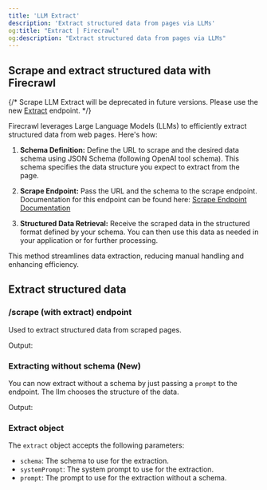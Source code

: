 ```yaml
---
title: 'LLM Extract'
description: 'Extract structured data from pages via LLMs'
og:title: "Extract | Firecrawl"
og:description: "Extract structured data from pages via LLMs"
---
```




## Scrape and extract structured data with Firecrawl

{/* <Warning>Scrape LLM Extract will be deprecated in future versions. Please use the new [Extract](/features/extract) endpoint.</Warning> */}

Firecrawl leverages Large Language Models (LLMs) to efficiently extract structured data from web pages. Here's how:

1. **Schema Definition:**
   Define the URL to scrape and the desired data schema using JSON Schema (following OpenAI tool schema). This schema specifies the data structure you expect to extract from the page.

2. **Scrape Endpoint:**
   Pass the URL and the schema to the scrape endpoint. Documentation for this endpoint can be found here:
   [Scrape Endpoint Documentation](https://docs.firecrawl.dev/api-reference/endpoint/scrape)

3. **Structured Data Retrieval:**
   Receive the scraped data in the structured format defined by your schema. You can then use this data as needed in your application or for further processing.

This method streamlines data extraction, reducing manual handling and enhancing efficiency.

## Extract structured data

### /scrape (with extract) endpoint

Used to extract structured data from scraped pages.

<CodeGroup>

<ExtractPython />
<ExtractNode />
<ExtractCURL />

</CodeGroup>

Output:

<ExtractOutput />

### Extracting without schema (New)

You can now extract without a schema by just passing a `prompt` to the endpoint. The llm chooses the structure of the data.

<CodeGroup>

<ExtractNoSchemaCURL />

</CodeGroup>

Output:

<ExtractNoSchemaOutput />

### Extract object

The `extract` object accepts the following parameters:

- `schema`: The schema to use for the extraction.
- `systemPrompt`: The system prompt to use for the extraction.
- `prompt`: The prompt to use for the extraction without a schema.